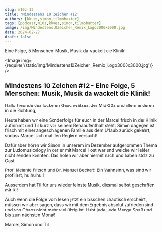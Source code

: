 ```yaml
---
slug: m10z-12
title: 'Mindestens 10 Zeichen #12'
authors: [kkuez,simon,tilmobaxter]
tags: [podcast,m10z,kkuez,simon,tilmobaxter]
image: /img/Mindestens10Zeichen_Remix_Logo3000x3000.jpg
date: 2024-02-27
draft: false
---
```



Eine Folge, 5 Menschen: Musik, Musik da wackelt die Klinik!

<Image img={require('/static/img/Mindestens10Zeichen_Remix_Logo3000x3000.jpg')} />

<!--truncate-->

## Mindestens 10 Zeichen #12 - Eine Folge, 5 Menschen: Musik, Musik da wackelt die Klinik!

Hallo Freunde des lockeren Geschwätzes, der Mid-30s und allem anderen in die Richtung,

Heute haben wir eine Sonderfolge für euch in der Marcel frisch in der Klinik aufnimmt und Til kurz vor seinem Rehaaufenthalt steht.
Simon dagegen ist frisch mit einer angeschlagenen Familie aus dem Urlaub zurück gekehrt, sodass Marcel sich mal den Reglern versucht!

Dafür aber hören wir Simon in unserem im Dezember aufgenommen Thema zur Ludomusicology in der er mit Marcel Host war und welche wir leider nicht senden konnten.
Das holen wir aber hiermit nach und haben stolz zu Gast

Prof. Melanie Fritsch und
Dr. Manuel Becker!!
Ein Wahnsinn, was sind wir profiliert, huihuihui!

Ausserdem hat Til für uns wieder feinste Musik, diesmal selbst geschaffen mit KI!!

Auch wenn die Folge vom lesen jetzt ein bisschen chaotisch erscheint, müssen wir aber sagen, dass wir mit dem Ergebnis absolut zufrieden sind und von Chaos nicht mehr viel übrig ist. Habt jede, jede Menge Spaß und bis zum nächsten Monat!

Marcel, Simon und Til


<ReactPlayer
    width="100%"
    height="50px"
    controls
    url='https://m10z.picnotes.de/M10Z/M10Z_012.mp3'
/>
